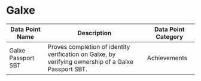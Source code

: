 
# Galxe


| Data Point Name | Description | Data Point Category |
|-----------------|-------------|---------------------|
| Galxe Passport SBT | Proves completion of identity verification on Galxe, by verifying ownership of a Galxe Passport SBT. | <span className="badge badge--primary">Achievements</span> |

